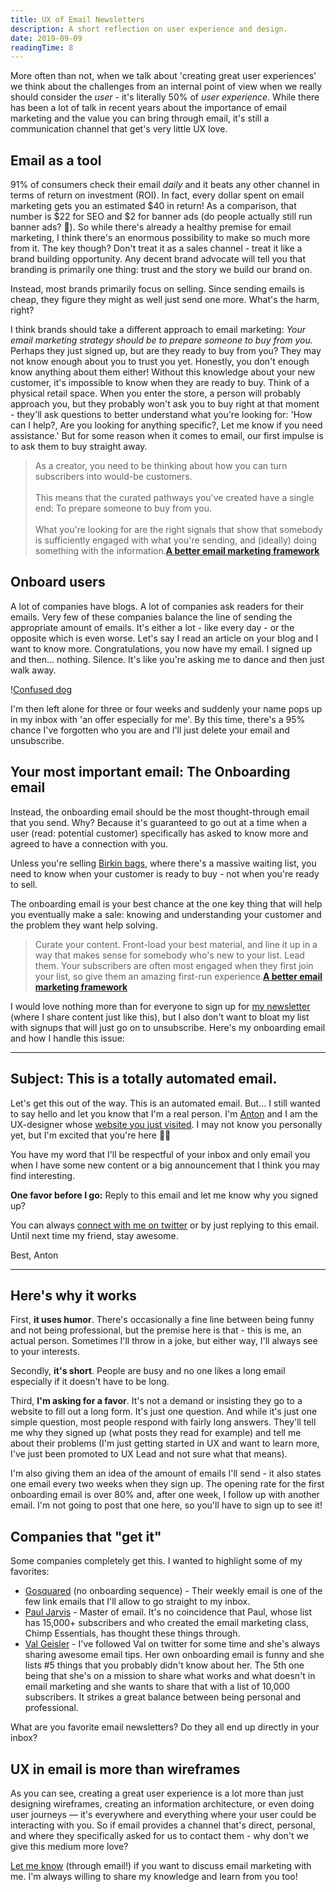 ```yaml
---
title: UX of Email Newsletters
description: A short reflection on user experience and design.
date: 2019-09-09
readingTime: 8
---
```


More often than not, when we talk about 'creating great user experiences' we think about the challenges from an internal point of view when we really should consider the _user_ - it's literally 50% of _user experience_. While there has been a lot of talk in recent years about the importance of email marketing and the value you can bring through email, it's still a communication channel that get's very little UX love.

## Email as a tool

91% of consumers check their email _daily_ and it beats any other channel in terms of return on investment (ROI). In fact, every dollar spent on email marketing gets you an estimated $40 in return! As a comparison, that number is $22 for SEO and $2 for banner ads (do people actually still run banner ads? 🤔). So while there's already a healthy premise for email marketing, I think there's an enormous possibility to make so much more from it. The key though? Don't treat it as a sales channel - treat it like a brand building opportunity. Any decent brand advocate will tell you that branding is primarily one thing: trust and the story we build our brand on.

Instead, most brands primarily focus on selling. Since sending emails is cheap, they figure they might as well just send one more. What's the harm, right?

I think brands should take a different approach to email marketing: _Your email marketing strategy should be to prepare someone to buy from you._ Perhaps they just signed up, but are they ready to buy from you? They may not know enough about you to trust you yet. Honestly, you don't enough know anything about them either! Without this knowledge about your new customer, it's impossible to know when they are ready to buy. Think of a physical retail space. When you enter the store, a person will probably approach you, but they probably won't ask you to buy right at that moment - they'll ask questions to better understand what you're looking for: 'How can I help?, Are you looking for anything specific?, Let me know if you need assistance.' But for some reason when it comes to email, our first impulse is to ask them to buy straight away.

> As a creator, you need to be thinking about how you can turn subscribers into would-be customers.
> <br /><br />
> This means that the curated pathways you've created have a single end: To prepare someone to buy from you.
> <br /><br />
> What you're looking for are the right signals that show that somebody is sufficiently engaged with what you're sending, and (ideally) doing something with the information.**<a href="https://medium.com/@brennandunn/a-better-email-marketing-framework-for-2018-2d5f0cdecbab">A better email marketing framework</a>**

## Onboard users

A lot of companies have blogs. A lot of companies ask readers for their emails. Very few of these companies balance the line of sending the appropriate amount of emails. It's either a lot - like every day - or the opposite which is even worse. Let's say I read an article on your blog and I want to know more. Congratulations, you now have my email. I signed up and then... nothing. Silence. It's like you're asking me to dance and then just walk away.

!<a href="/images/articles/giphy-dog.gif">Confused dog</a>

I'm then left alone for three or four weeks and suddenly your name pops up in my inbox with 'an offer especially for me'. By this time, there's a 95% chance I've forgotten who you are and I'll just delete your email and unsubscribe.

## Your most important email: The Onboarding email

Instead, the onboarding email should be the most thought-through email that you send. Why? Because it's guaranteed to go out at a time when a user (read: potential customer) specifically has asked to know more and agreed to have a connection with you.

Unless you're selling <a href="https://en.wikipedia.org/wiki/Birkin_bag">Birkin bags</a>, where there's a massive waiting list, you need to know when your customer is ready to buy - not when you're ready to sell.

The onboarding email is your best chance at the one key thing that will help you eventually make a sale: knowing and understanding your customer and the problem they want help solving.

> Curate your content. Front-load your best material, and line it up in a way that makes sense for somebody who's new to your list. Lead them. Your subscribers are often most engaged when they first join your list, so give them an amazing first-run experience.**<a href="https://medium.com/@brennandunn/a-better-email-marketing-framework-for-2018-2d5f0cdecbab">A better email marketing framework</a>**

I would love nothing more than for everyone to sign up for <a href="/newsletter">my newsletter</a> (where I share content just like this), but I also don't want to bloat my list with signups that will just go on to unsubscribe. Here's my onboarding email and how I handle this issue:

---

## Subject: This is a totally automated email.

Let's get this out of the way. This is an automated email. But... I still wanted to say hello and let you know that I'm a real person. I'm <a href="https://antonsten.com/about">Anton</a> and I am the UX-designer whose <a href="https://antonsten.com/">website you just visited</a>. I may not know you personally yet, but I'm excited that you're here 💃🏼

You have my word that I'll be respectful of your inbox and only email you when I have some new content or a big announcement that I think you may find interesting.

**One favor before I go:**
Reply to this email and let me know why you signed up?

You can always <a href="https://twitter.com/antonsten">connect with me on twitter</a> or by just replying to this email. Until next time my friend, stay awesome.

Best,
Anton

---

## Here's why it works

First, **it uses humor**. There's occasionally a fine line between being funny and not being professional, but the premise here is that - this is me, an actual person. Sometimes I'll throw in a joke, but either way, I'll always see to your interests.

Secondly, **it's short**. People are busy and no one likes a long email especially if it doesn't have to be long.

Third, **I'm asking for a favor**. It's not a demand or insisting they go to a website to fill out a long form. It's just one question. And while it's just one simple question, most people respond with fairly long answers. They'll tell me why they signed up (what posts they read for example) and tell me about their problems (I'm just getting started in UX and want to learn more, I've just been promoted to UX Lead and not sure what that means).

I'm also giving them an idea of the amount of emails I'll send - it also states one email every two weeks when they sign up. The opening rate for the first onboarding email is over 80% and, after one week, I follow up with another email. I'm not going to post that one here, so you'll have to sign up to see it!

## Companies that "get it"

Some companies completely get this. I wanted to highlight some of my favorites:

- <a href="https://www.gosquared.com">Gosquared</a> (no onboarding sequence) - Their weekly email is one of the few link emails that I'll allow to go straight to my inbox.
- <a href="https://pjrvs.com">Paul Jarvis</a> - Master of email. It's no coincidence that Paul, whose list has 15,000+ subscribers and who created the email marketing class, Chimp Essentials, has thought these things through.
- <a href="https://www.valgeisler.com">Val Geisler</a> - I've followed Val on twitter for some time and she's always sharing awesome email tips. Her own onboarding email is funny and she lists #5 things that you probably didn't know about her. The 5th one being that she's on a mission to share what works and what doesn't in email marketing and she wants to share that with a list of 10,000 subscribers. It strikes a great balance between being personal and professional.

What are you favorite email newsletters? Do they all end up directly in your inbox?

## UX in email is more than wireframes

As you can see, creating a great user experience is a lot more than just designing wireframes, creating an information architecture, or even doing user journeys — it's everywhere and everything where your user could be interacting with you. So if email provides a channel that's direct, personal, and where they specifically asked for us to contact them - why don't we give this medium more love?

<a href="/contact">Let me know</a> (through email!) if you want to discuss email marketing with me. I'm always willing to share my knowledge and learn from you too!